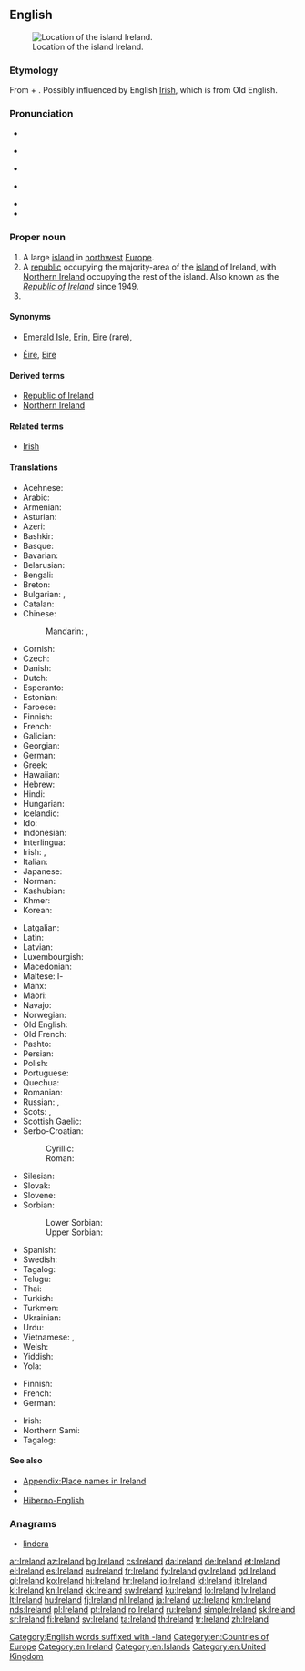==English==
{{wikipedia}}
[[Image:LocationIslandIreland.png|thumb|Location of the island Ireland.]]

===Etymology===
From {{etyl|ga|en}} {{m|ga|Éire}} + {{m|en|-land}}. Possibly influenced by English [[Irish]], which is from Old English.

===Pronunciation===
* {{IPA|/ˈaɪə(ɹ)lənd/|lang=en}}
* {{a|Ireland}} {{IPA|[ˈaːɹlənd]|[ˈaɪɹlənd]|lang=en}}
* {{a|UK}} {{IPA|[ˈaɪə(ɹ)lənd]|lang=en}}
* {{a|GenAm}} {{IPA|[ˈaɪɚɫɪ̈nd]|lang=en}}
* {{audio|en-us-Ireland.ogg|Audio (US)|lang=en}}
* {{rhymes|aɪə(ɹ)lənd|lang=en}}

===Proper noun===
{{en-proper noun}}

# A large [[island]] in [[northwest]] [[Europe]].
# A [[republic]] occupying the majority-area of the [[island]] of Ireland, with [[Northern Ireland]] occupying the rest of the island. Also known as the ''[[Republic of Ireland]]'' since 1949.
# {{surname|lang=en}}

====Synonyms====
* {{sense|island}} [[Emerald Isle]], [[Erin]], [[Eire]] (rare), {{l|en|Wolfland}} {{qualifier|obsolete nickname}}
* {{sense|both}} [[Éire]], [[Eire]]

====Derived terms====
* [[Republic of Ireland]]
* [[Northern Ireland]]

====Related terms====
* [[Irish]]

====Translations====
{{trans-top|island}}
* Acehnese: {{t|ace|Irlandia}}
* Arabic: {{t|ar|أَيْرْلَنْدَا|f}}
* Armenian: {{t|hy|Իռլանդիա}}
* Asturian: {{t+|ast|Irlanda}}
* Azeri: {{t+|az|İrlandiya}}
* Bashkir: {{t|ba|Ирландия|sc=Cyrl}}
* Basque: {{t+|eu|Irlanda}}
* Bavarian: {{t|bar|Irlãnd}}
* Belarusian: {{t|be|Ірландыя|f|tr=Irlándyja}}
* Bengali: {{t|bn|আয়ারল্যান্ড}}
* Breton: {{t+|br|Iwerzhon}}
* Bulgarian: {{t+|bg|Ирландия|f|tr=Irlándija}}, {{t|bg|Ейре|f|tr=Éjre}}
* Catalan: {{t+|ca|Irlanda|f}}
* Chinese:
*: Mandarin: {{t|cmn|愛爾蘭|sc=Hani}}, {{t+|cmn|爱尔兰|tr=Ài'ěrlán|sc=Hani}}
* Cornish: {{t|kw|Iwerdhon}}
* Czech: {{t+|cs|Irsko}}
* Danish: {{t+|da|Irland}}
* Dutch: {{t+|nl|Ierland}}
* Esperanto: {{t|eo|Irlando}}
* Estonian: {{t+|et|Iirimaa}}
* Faroese: {{t|fo|Írland}}
* Finnish: {{t+|fi|Irlanti}}
* French: {{t+|fr|Irlande|f}}
* Galician: {{t+|gl|Irlanda}}
* Georgian: {{t|ka|ირლანდია}}
* German: {{t+|de|Irland|n}}
* Greek: {{t+|el|Ιρλανδία|f}}
* Hawaiian: {{t|haw|ʻIlelani}}
* Hebrew: {{t|he|אירלנד|tr=Irland}}
* Hindi: {{t+|hi|आयरलैंड|tr=āyarlaiṇḍ}}
* Hungarian: {{t+|hu|Írország}}
* Icelandic: {{t+|is|Írland|n}}
* Ido: {{t+|io|Irlando}}
* Indonesian: {{t|id|Irlandia}}
* Interlingua: {{t|ia|Irlanda}}
* Irish: {{t+|ga|Éire|f}}, {{t|ga|Banba|f}}
* Italian: {{t+|it|Irlanda|f}}
* Japanese: {{t+|ja|アイルランド|tr=Airurando}}
* Norman: {{t|nrf|Irlande|f}}
* Kashubian: {{t|csb|Irlandëjô}}
* Khmer: {{t|km|អៀរឡង់|tr=ea long|sc=Khmr}}
* Korean: {{t+|ko|아일랜드|tr=Aillaendeu|sc=Hang}}
{{trans-mid}}
* Latgalian: {{t|ltg|Eireja|f}}
* Latin: {{t|la|Hibernia}}
* Latvian: {{t+|lv|Īrija|f}}
* Luxembourgish: {{t+|lb|Irland|n}}
* Macedonian: {{t+|mk|Ирска|f|tr=Írska}}
* Maltese: l-{{t|mt|Irlanda}}
* Manx: {{t|gv|Nerin|f}}
* Maori: {{t|mi|Airangi}}
* Navajo: {{t|nv|Bitsiighaʼ Łichííʼí bikéyah}}
* Norwegian: {{t+|no|Irland}}
* Old English: {{t|ang|Írland}}
* Old French: {{t|fro|Irlande|f}}
* Pashto: {{t|ps|آيرلنډ|m|tr=āyrləndd|sc=ps-Arab}}
* Persian: {{t+|fa|ایرلند|tr=’irlánd}}
* Polish: {{t+|pl|Irlandia|f}}
* Portuguese: {{t+|pt|Irlanda|f}}
* Quechua: {{t|qu|Ilanda}}
* Romanian: {{t+|ro|Irlanda|f}}
* Russian: {{t+|ru|Ирла́ндия|f}}, {{qualifier|rare}} {{t|ru|Э́йре|f}}
* Scots: {{t|sco|Erlan}}, {{t|sco|Airlann}}
* Scottish Gaelic: {{t|gd|Èirinn|f}}
* Serbo-Croatian:
*: Cyrillic: {{t|sh|Ирска|f|sc=Cyrl}}
*: Roman: {{t+|sh|Irska|f}}
* Silesian: {{t|szl|Irlandyjo|f}}
* Slovak: {{t+|sk|Írsko|n}}
* Slovene: {{t+|sl|Írska|f}}
* Sorbian:
*: Lower Sorbian: {{t|dsb|Irska|f}}
*: Upper Sorbian: {{t|hsb|Irska|f}}
* Spanish: {{t+|es|Irlanda|f}}
* Swedish: {{t+|sv|Irland|n}}
* Tagalog: {{t|tl|Irlanda}}
* Telugu: {{t+|te|ఐర్లాండ్}}
* Thai: {{t+|th|ไอร์แลนด์|tr=ai-laen}}
* Turkish: {{t+|tr|İrlanda}}
* Turkmen: {{t|tk|Irlandiýa}}
* Ukrainian: {{t+|uk|Ірландія|f|tr=Irlándija}}
* Urdu: {{t|ur|آئرلینڈ|tr=āyarlaiṇḍ}}
* Vietnamese: {{t|vi|Ireland}}, {{t+|vi|Ái Nhĩ Lan}}
* Welsh: {{t+|cy|Iwerddon|f}}
* Yiddish: {{t|yi|אירלאַנד|n}}
* Yola: {{t|yol|Irelonde}}
{{trans-bottom}}

{{trans-top-also|country|Republic of Ireland}}
* Finnish: {{t+|fi|Irlanti}}
* French: {{t+|fr|Irlande}}
* German: {{t+|de|Irland}}
{{trans-mid}}
* Irish: {{t+|ga|Éire}}
* Northern Sami: {{t|se|Irlánda}}
* Tagalog: {{t|tl|Irlanda}}
{{trans-bottom}}

====See also====
* [[Appendix:Place names in Ireland]]
* {{list:countries of Europe/en}}
* [[Hiberno-English]]

===Anagrams===
* [[lindera#English|lindera]]

[[Category:English words suffixed with -land]]

[[Category:en:Countries of Europe]]
[[Category:en:Ireland]]
[[Category:en:Islands]]
[[Category:en:United Kingdom]]

[[ar:Ireland]]
[[az:Ireland]]
[[bg:Ireland]]
[[cs:Ireland]]
[[da:Ireland]]
[[de:Ireland]]
[[et:Ireland]]
[[el:Ireland]]
[[es:Ireland]]
[[eu:Ireland]]
[[fr:Ireland]]
[[fy:Ireland]]
[[gv:Ireland]]
[[gd:Ireland]]
[[gl:Ireland]]
[[ko:Ireland]]
[[hi:Ireland]]
[[hr:Ireland]]
[[io:Ireland]]
[[id:Ireland]]
[[it:Ireland]]
[[kl:Ireland]]
[[kn:Ireland]]
[[kk:Ireland]]
[[sw:Ireland]]
[[ku:Ireland]]
[[lo:Ireland]]
[[lv:Ireland]]
[[lt:Ireland]]
[[hu:Ireland]]
[[fj:Ireland]]
[[nl:Ireland]]
[[ja:Ireland]]
[[uz:Ireland]]
[[km:Ireland]]
[[nds:Ireland]]
[[pl:Ireland]]
[[pt:Ireland]]
[[ro:Ireland]]
[[ru:Ireland]]
[[simple:Ireland]]
[[sk:Ireland]]
[[sr:Ireland]]
[[fi:Ireland]]
[[sv:Ireland]]
[[ta:Ireland]]
[[th:Ireland]]
[[tr:Ireland]]
[[zh:Ireland]]